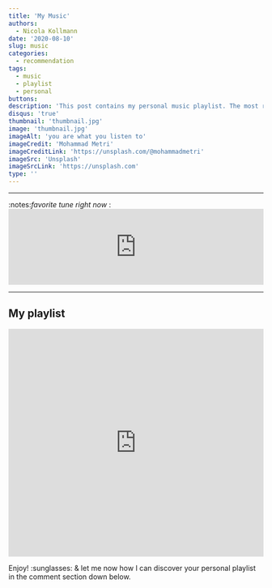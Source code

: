 ```yaml
---
title: 'My Music'
authors: 
  - Nicola Kollmann
date: '2020-08-10'
slug: music
categories:
  - recommendation
tags:
  - music
  - playlist
  - personal
buttons:
description: 'This post contains my personal music playlist. The most recent 25 songs that made it into my favorite selection - good vibes only.'
disqus: 'true'
thumbnail: 'thumbnail.jpg' 
image: 'thumbnail.jpg'
imageAlt: 'you are what you listen to'
imageCredit: 'Mohammad Metri'
imageCreditLink: 'https://unsplash.com/@mohammadmetri'
imageSrc: 'Unsplash'
imageSrcLink: 'https://unsplash.com'
type: ''
---
```


***

:notes:*favorite tune right now* : <iframe allow="autoplay *; encrypted-media *;" frameborder="0" height="150" style="width:100%;max-width:660px;overflow:hidden;background:transparent;" sandbox="allow-forms allow-popups allow-same-origin allow-scripts allow-storage-access-by-user-activation allow-top-navigation-by-user-activation" src="https://embed.music.apple.com/ch/album/drown-feat-clinton-kane-alle-farben-remix/1505992802?i=1505993169&l=en"></iframe>

***

## My playlist

<iframe allow="autoplay *; encrypted-media *;" frameborder="0" height="450" style="width:100%;max-width:660px;overflow:hidden;background:transparent;" sandbox="allow-forms allow-popups allow-same-origin allow-scripts allow-storage-access-by-user-activation allow-top-navigation-by-user-activation" src="https://embed.music.apple.com/ch/playlist/recent-25/pl.u-JPAZEDVCW4yzLx?l=en"></iframe>

Enjoy! :sunglasses: & let me now how I can discover your personal playlist in the comment section down below.